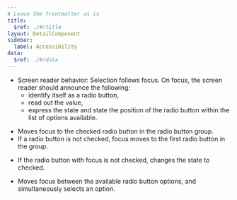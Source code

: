 ```yaml
---
# Leave the frontmatter as is
title:
  $ref: ./#/title
layout: DetailComponent
sidebar:
  label: Accessibility
data:
  $ref: ./#/data
---
```


- Screen reader behavior: Selection follows focus. On focus, the screen reader should announce the following:
  - identify itself as a radio button,
  - read out the value,
  - express the state and state the position of the radio button within the list of options available.

<KeyboardControls>
<KeyboardControl keyOrCombos="Tab">

- Moves focus to the checked radio button in the radio button group.
- If a radio button is not checked, focus moves to the first radio button in the group.

</KeyboardControl>
<KeyboardControl keyOrCombos="Space">

- If the radio button with focus is not checked, changes the state to checked.

</KeyboardControl>
<KeyboardControl keyOrCombos="Up/Down / Left/Right">

- Moves focus between the available radio button options, and simultaneously selects an option.

</KeyboardControl>
</KeyboardControls>
